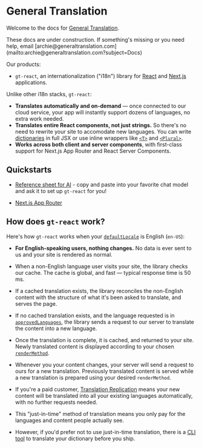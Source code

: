 
# General Translation

Welcome to the docs for [General Translation](https://www.generaltranslation.com).

<Callout>
    These docs are under construction. If something's missing or you need help, email [archie@generaltranslation.com](mailto:archie@generaltranslation.com?subject=Docs)
</Callout>

Our products:

- `gt-react`, an internationalization ("i18n") library for [React](https://react.dev) and [Next.js](https://nextjs.org) applications.

Unlike other i18n stacks, `gt-react`:

- **Translates automatically and on-demand** — once connected to our cloud service, your app will instantly support dozens of languages, no extra work needed.
- **Translates entire React components, not just strings.** So there's no need to rewrite your site to accomodate new languages. You can write [dictionaries](/dictionaries) in full JSX or use inline wrappers like [`<T>`](/server/t-component) and [`<Plural>`](/server/plural).
- **Works across both client and server components**, with first-class support for Next.js App Router and React Server Components.

## Quickstarts

- [Reference sheet for AI](/ai-reference) - copy and paste into your favorite chat model and ask it to set up `gt-react` for you!

- [Next.js App Router](/next)

## How does `gt-react` work?

Here's how `gt-react` works when your [`defaultLocale`](/config) is English (`en-US`):

- **For English-speaking users, nothing changes.** No data is ever sent to us and your site is rendered as normal.

- When a non-English language user visits your site, the library checks our cache. The cache is global, and fast — typical response time is 50 ms.

- If a cached translation exists, the library reconciles the non-English content with the structure of what it's been asked to translate, and serves the page.

- If no cached translation exists, and the language requested is in [`approvedLanguages`](/config), the library sends a request to our server to translate the content into a new language.

- Once the translation is complete, it is cached, and returned to your site. Newly translated content is displayed according to your chosen [`renderMethod`](/config/rendering).

- Whenever you your content changes, your server will send a request to ours for a new translation. Previously translated content is served while a new translation is prepared using your desired `renderMethod`.

- If you're a paid customer, [Translation Replication](/faqs#translation-replication) means your new content will be translated into all your existing languages automatically, with no further requests needed.

- This "just-in-time" method of translation means you only pay for the languages and content people actually see.

- However, if you'd prefer not to use just-in-time translation, there is a [CLI tool](/dictionaries/cli-tool) to translate your dictionary before you ship.